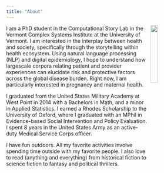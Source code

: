 ```yaml
---
title: "About"
---
```


<img src="/images/crow_phd.png" width="20%" hspace="10" align="right">

I am a PhD student in the Computational Story Lab in the Vermont Complex Systems Institute at the University of Vermont. I am interested
in the interplay between health and society, specifically through the storytelling within health ecosystem. Using natural language processing (NLP)
and digital epidemiology, I hope to understand how largescale corpora relating patient and provider experiences can elucidate risk and protective
factors across the global disease burden. Right now, I am particularly interested in pregnancy and maternal health. 

I graduated from the United States Military Academy at West Point in 2014 with a Bachelors in Math, and a minor in
Applied Statistics. I earned a Rhodes Scholarship to the University of Oxford, where I graduated with an
MPhil in Evidence-based Social Intervention and Policy Evaluation. I spent 8 years in the United States Army
as an active-duty Medical Service Corps officer.

I have fun outdoors. All my favorite activities involve spending time outside with my favorite people. I also love to read (anything and
everything) from historical fiction to science fiction to fantasy and political thrillers. 




